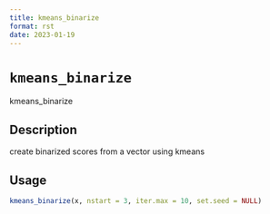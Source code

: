 ```yaml
--- 
title: kmeans_binarize 
format: rst 
date: 2023-01-19 
--- 
```

# `kmeans_binarize`

kmeans_binarize


## Description

create binarized scores from a vector using kmeans


## Usage

```r
kmeans_binarize(x, nstart = 3, iter.max = 10, set.seed = NULL)
```


